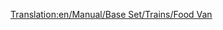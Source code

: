[[Translation:en/Manual/Base Set/Trains/Food Van]]
{{it/Manuale/Set base/Treni/Vagoni|Nome=Vagone alimentari
|Costo=2.238
|Vuoto=22
|Pieno=47
|Pieno2=52
|Pieno3=54
|Capacità1=25 tonnellate di cibo
|Capacità2=30 tonnellate di cibo
|Capacità3=32 tonnellate di cibo
|Immagine2=[[File:it/Manuale/Set base/Treni/CarroAlimentariArB.png]]
|Immagine2m=[[File:it/Manuale/Set base/Treni/CarroAlimentariArM.png]]
|Immagine3=[[File:it/Manuale/Set base/Treni/CarroAlimentariTrB.png]]
|Immagine3m=[[File:it/Manuale/Set base/Treni/CarroAlimentariTrM.png]]
|ClimaB=6
|ClimaM=6
|Descrizione=Questo carro refrigerato è concepito per il trasporto degli alimenti anche per lunghi tratti senza che si interropa la catena del freddo e mantenendo i cibi inalterati quando si consegnano a destinazione. Si usa per il trasporto dalle industrie alle città.
}}